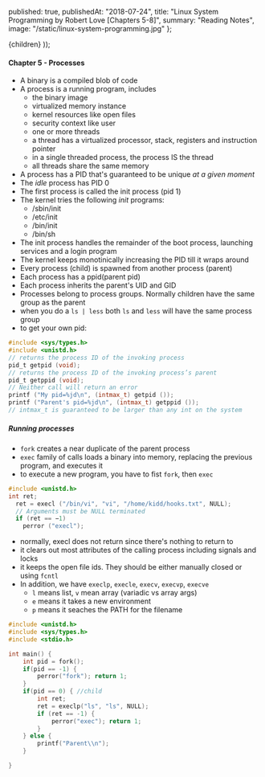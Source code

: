 
  published: true,
  publishedAt: "2018-07-24",
  title: "Linux System Programming by Robert Love [Chapters 5-8]",
  summary: "Reading Notes",
  image: "/static/linux-system-programming.jpg"
};

  <BlogPost path={router.pathname} meta={meta}>
    {children}
  </BlogPost>
));

#### Chapter 5 - Processes

- A binary is a compiled blob of code
- A process is a running program, includes
  - the binary image
  - virtualized memory instance
  - kernel resources like open files
  - security context like user
  - one or more threads
  - a thread has a virtualized processor, stack, registers and instruction pointer
  - in a single threaded process, the process IS the thread
  - all threads share the same memory
- A process has a PID that's guaranteed to be unique _at a given moment_
- The _idle_ process has PID 0
- The first process is called the init process (pid 1)
- The kernel tries the following _init_ programs:
  - /sbin/init
  - /etc/init
  - /bin/init
  - /bin/sh
- The init process handles the remainder of the boot process, launching services and a login program
- The kernel keeps monotinically increasing the PID till it wraps around
- Every process (child) is spawned from another process (parent)
- Each process has a ppid(parent pid)
- Each process inherits the parent's UID and GID
- Processes belong to process groups. Normally children have the same group as the parent
- when you do a `ls | less` both `ls` and `less` will have the same process group
- to get your own pid:

```c
#include <sys/types.h>
#include <unistd.h>
// returns the process ID of the invoking process
pid_t getpid (void);
// returns the process ID of the invoking process’s parent
pid_t getppid (void);
// Neither call will return an error
printf ("My pid=%jd\n", (intmax_t) getpid ());
printf ("Parent's pid=%jd\n", (intmax_t) getppid ());
// intmax_t is guaranteed to be larger than any int on the system
```

##### Running processes

- `fork` creates a near duplicate of the parent process
- `exec` family of calls loads a binary into memory, replacing the previous program, and executes it
- to execute a new program, you have to fist `fork`, then `exec`

```c
#include <unistd.h>
int ret;
  ret = execl ("/bin/vi", "vi", "/home/kidd/hooks.txt", NULL);
  // Arguments must be NULL terminated
  if (ret == −1)
    perror ("execl");
```

- normally, execl does not return since there's nothing to return to
- it clears out most attributes of the calling process including signals and locks
- it keeps the open file ids. They should be either manually closed or using `fcntl`
- In addition, we have `execlp`, `execle`, `execv`, `execvp`, `execve`
  - `l` means list, `v` mean array (variadic vs array args)
  - `e` means it takes a new environment
  - `p` means it seaches the PATH for the filename

```c
#include <unistd.h>
#include <sys/types.h>
#include <stdio.h>

int main() {
    int pid = fork();
    if(pid == -1) {
        perror("fork"); return 1;
    }
    if(pid == 0) { //child
        int ret;
        ret = execlp("ls", "ls", NULL);
        if (ret == -1) {
            perror("exec"); return 1;
        }
    } else {
        printf("Parent\\n");
    }

}
```
